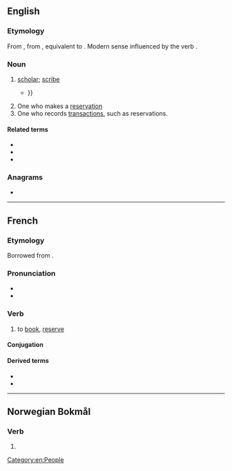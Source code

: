 {{also|Booker}}
==English==

===Etymology===
From {{inh|en|enm|bokere}}, from {{inh|en|ang|bōcere|t=scribe}}, equivalent to {{suffix|en|book|er}}. Modern sense influenced by the verb {{m|en|book|to book}}.

===Noun===
{{en-noun}}

# {{lb|en|obsolete}} [[scholar]]; [[scribe]]
#* {{quote-book|en|year=1711|author=Martin Parker|author2=William Wagstaffe (M.D.)|title=The king enjoyes his own again|passage=What '''Booker''' doth prognosticate Concerning Kings or Kingdoms State {{...}}}}
# One who makes a [[reservation]]
# One who records [[transactions]], such as reservations.

====Related terms====
* {{l|en|book}}
* {{l|en|bookie}}
* {{l|en|booking}}

===Anagrams===
* {{anagrams|en|a=bekoor|Brooke|brooke|rebook}}

[[Category:en:People]]

----

==French==

===Etymology===
Borrowed from {{af|fr|lang1=en|book|-er}}.

===Pronunciation===
* {{fr-IPA|bouker}}
* {{audio|fr|LL-Q150 (fra)-Lyokoï-booker.wav|Audio}}

===Verb===
{{fr-verb}}

# to [[book]], [[reserve]]

====Conjugation====
{{fr-conj-auto|pron=bouker}}

====Derived terms====
* {{l|fr|overbooker}}
* {{l|fr|surbooker}}

----

==Norwegian Bokmål==

===Verb===
{{nb-verb-form}}

# {{form of|nb|present tense|booke}}